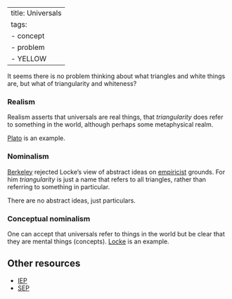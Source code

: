 
---
title: Universals
tags: 
 - concept
 - problem
 - YELLOW
---

It seems there is no problem thinking about what triangles and white things are, but what of triangularity and whiteness?

### Realism

Realism asserts that universals are real things, that *triangularity* does refer to something in the world, although perhaps some metaphysical realm.

[Plato](/docs/phil/Plato.html) is an example.

### Nominalism

[Berkeley](/docs/phil/George Berkeley.html) rejected Locke's view of abstract ideas on [empiricist](/docs/phil/Empiricism.html) grounds. For him *triangularity* is just a name that refers to all triangles, rather than referring to something in particular.

There are no abstract ideas, just particulars.

### Conceptual nominalism

One can accept that universals refer to things in the world but be clear that they are mental things (concepts). [Locke](/docs/phil/John Locke.html) is an example.

## Other resources 
- [IEP](https://iep.utm.edu/universa/)
- [SEP](https://plato.stanford.edu/entries/properties/)